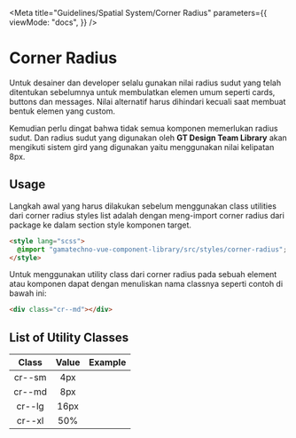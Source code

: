 
<Meta
  title="Guidelines/Spatial System/Corner Radius"
  parameters={{
    viewMode: "docs",
  }}
/>

<style>{`
  .sample-box {
    width: 120px;
    height: 120px;
    background-color: #FFD5D2;
  }

  .cr--sm {
    border-radius: 4px;
  }
  .cr--md {
    border-radius: 8px;
  }
  .cr--lg {
    border-radius: 16px;
  }
  .cr--xl {
    border-radius: 50%;
  }
`}</style>

# Corner Radius

Untuk desainer dan developer selalu gunakan nilai radius sudut yang telah ditentukan sebelumnya untuk membulatkan elemen umum seperti cards, buttons dan messages. Nilai alternatif harus dihindari kecuali saat membuat bentuk elemen yang custom.

Kemudian perlu dingat bahwa tidak semua komponen memerlukan radius sudut. Dan radius sudut yang digunakan oleh **GT Design Team Library** akan mengikuti sistem gird yang digunakan yaitu menggunakan nilai kelipatan 8px.

## Usage

Langkah awal yang harus dilakukan sebelum menggunakan class utilities dari corner radius styles list adalah dengan meng-import corner radius dari package ke dalam section style komponen target.

```html
<style lang="scss">
  @import "gamatechno-vue-component-library/src/styles/corner-radius";
</style>
```

Untuk menggunakan utility class dari corner radius pada sebuah element atau komponen dapat dengan menuliskan nama classnya seperti contoh di bawah ini:

```html
<div class="cr--md"></div>
```

## List of Utility Classes

| Class  | Value |                Example                |
| :----: | :---: | :-----------------------------------: |
| cr--sm |  4px  | <div class="sample-box cr--sm"></div> |
| cr--md |  8px  | <div class="sample-box cr--md"></div> |
| cr--lg | 16px  | <div class="sample-box cr--lg"></div> |
| cr--xl |  50%  | <div class="sample-box cr--xl"></div> |
